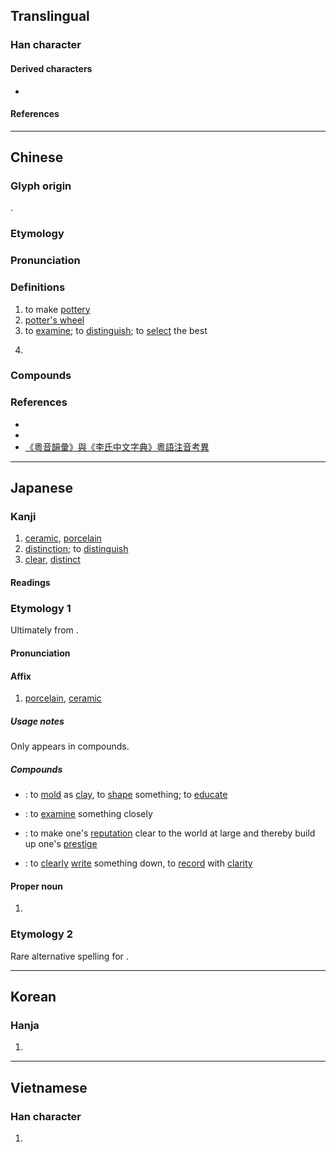 {{character info}}
==Translingual==

===Han character===
{{Han char|rn=98|rad=瓦|as=09|sn=13|four=11117|canj=MGMVN,XMGMV|ids=⿰垔瓦}}

====Derived characters====
* {{l|mul|[[薽]], [[籈]]}}

====References====
{{Han ref|kx=0750.230|dkj=21557|dj=1158.360|hdz=21427.140|uh=7504}}

----

==Chinese==
{{zh-forms}}

===Glyph origin===
{{Han etym}}
{{Han compound|垔|瓦|ls=psc|c1=p|c2=s}}.

===Etymology===
{{rfe|zh}}

===Pronunciation===
{{zh-pron
|m=zhēn
|m-s=
|c=jan1,zan1
|c_note=zan1 - variant
|c-t=zin1
|g=
|h=pfs=chṳ̂n;gd=zen1
|j=
|mb=céng
|md=ĭng/cĭng
|mn=chin
|mn-t=zing1/zêng1/ing1/êng1
|mn-t_note=zêng1/êng1 - Jieyang
|w=1tsen
|x=
|mc=y
|oc=y
|cat=v,n,pn
}}

===Definitions===
{{zh-hanzi}}

# to make [[pottery]]
# [[potter's wheel]]
# to [[examine]]; to [[distinguish]]; to [[select]] the best
# {{surname|zh}}
#: {{zh-x|甄 子 丹|Donnie '''Yen''' (Hong Kong actor)|C}}

===Compounds===
{{zh-der|推薦甄選|教師甄試|甄別|甄后|甄奇錄異|甄審|甄才品能|甄拔|甄汰|甄煩就簡|甄用|甄藻|甄訓|甄試|甄選|甄陶|陶甄|二甄|兩甄|左甄|感甄|旌甄|甄事|甄井|甄免|甄冶|甄品|甄土|甄女|甄官井|甄察|甄工|甄序|甄引|甄復|甄心動懼|甄搜|甄擇|甄擢|甄擿|甄收|甄敘|甄昇|甄明|甄晰|甄正|甄沐|甄物|甄甄|甄異|甄神|甄稱|甄紀|甄綜|甄者|甄育|甄舉|甄表|甄被|甄訪|甄論|甄識|甄賞|甄載|甄辨|甄述|甄進|甄部|甄酬|甄采|甄錄|甄錄試|甄陀羅|甄陞|甄顯|甄飭|追甄|采甄|鈞甄|阿甄|雙甄}}

===References===
* {{R:yue:Hanzi}}
* {{R:nan:thcwdq}}
* [http://www.ny.edu.hk/web/cht/hkbc_journal/HKBC_11th%20Journal/17-420.pdf 《粵音韻彙》與《李氏中文字典》粵語注音考異]

----

==Japanese==

===Kanji===
{{ja-kanji|grade=|rs=瓦09}}

# [[ceramic]], [[porcelain]]
# [[distinction]]; to [[distinguish]]
# [[clear]], [[distinct]]

====Readings====
{{ja-readings
|goon=けん, しん
|kanon=けん, しん
|kun=すえ-<すゑ-
}}

===Etymology 1===
{{ja-kanjitab|yomi=o|けん}}

Ultimately from {{der|ja|ltc|sort=けん|-}} {{ltc-l|甄}}.

====Pronunciation====
{{ja-pron|けん}}

====Affix====
{{ja-pos|affix|けん}}

# [[porcelain]], [[ceramic]]

=====Usage notes=====
Only appears in compounds.

=====Compounds=====
{{der-top|Compounds}}
* {{ja-r|甄陶|けんとう}}: to [[mold]] as [[clay]], to [[shape]] something; to [[educate]]
* {{ja-r|甄別|けんべつ}}: to [[examine]] something closely
* {{ja-r|甄揚|けんよう}}: to make one's [[reputation]] clear to the world at large and thereby build up one's [[prestige]]
* {{ja-r|甄録|けんろく}}: to [[clearly]] [[write]] something down, to [[record]] with [[clarity]]
{{der-bottom}}

====Proper noun====
{{ja-pos|proper|けん}}

# {{surname|ja|sort=けん|A=a|nodot=1}}

===Etymology 2===
{{ja-kanjitab|yomi=k|すえ}}

Rare alternative spelling for {{m|ja|陶|tr=sue}}.
{{ja-see|陶}}

----

==Korean==

===Hanja===
{{ko-hanja|hangeul=[[견]], [[진]]|eumhun=|rv=gyeon, jin|mr=kyŏn, chin|y=kyen, cin}}

# {{rfdef|ko|sort=瓦09}}

----

==Vietnamese==

===Han character===
{{vi-readings|reading=chân, nhân|rs=瓦09}}

# {{rfdef|vi|sort=瓦09}}